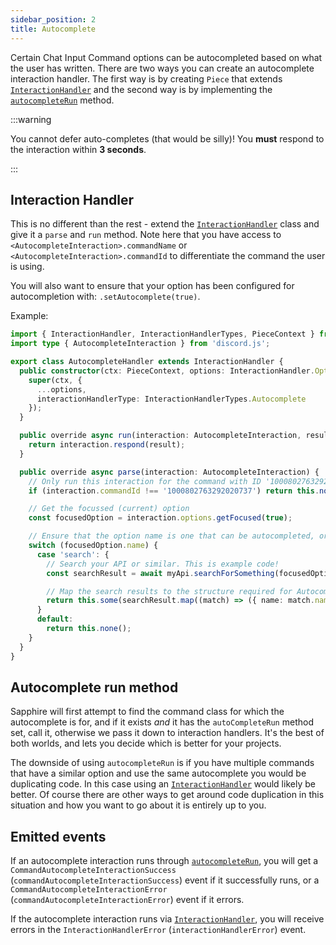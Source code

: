```yaml
---
sidebar_position: 2
title: Autocomplete
---
```


Certain Chat Input Command options can be autocompleted based on what the user has written. There are two ways you can
create an autocomplete interaction handler. The first way is by creating `Piece` that extends
[`InteractionHandler`][interaction-handler] and the second way is by implementing the
[`autocompleteRun`][autocomplete-run] method.

:::warning

You cannot defer auto-completes (that would be silly)! You **must** respond to the interaction within **3 seconds**.

:::

## Interaction Handler

This is no different than the rest - extend the [`InteractionHandler`][interaction-handlers] class and give it a `parse`
and `run` method. Note here that you have access to `<AutocompleteInteraction>.commandName` or
`<AutocompleteInteraction>.commandId` to differentiate the command the user is using.

You will also want to ensure that your option has been configured for autocompletion with: `.setAutocomplete(true)`.

Example:

```typescript ts2esm2cjs
import { InteractionHandler, InteractionHandlerTypes, PieceContext } from '@sapphire/framework';
import type { AutocompleteInteraction } from 'discord.js';

export class AutocompleteHandler extends InteractionHandler {
  public constructor(ctx: PieceContext, options: InteractionHandler.Options) {
    super(ctx, {
      ...options,
      interactionHandlerType: InteractionHandlerTypes.Autocomplete
    });
  }

  public override async run(interaction: AutocompleteInteraction, result: InteractionHandler.ParseResult<this>) {
    return interaction.respond(result);
  }

  public override async parse(interaction: AutocompleteInteraction) {
    // Only run this interaction for the command with ID '1000802763292020737'
    if (interaction.commandId !== '1000802763292020737') return this.none();

    // Get the focussed (current) option
    const focusedOption = interaction.options.getFocused(true);

    // Ensure that the option name is one that can be autocompleted, or return none if not.
    switch (focusedOption.name) {
      case 'search': {
        // Search your API or similar. This is example code!
        const searchResult = await myApi.searchForSomething(focusedOption.value as string);

        // Map the search results to the structure required for Autocomplete
        return this.some(searchResult.map((match) => ({ name: match.name, value: match.key })));
      }
      default:
        return this.none();
    }
  }
}
```

## Autocomplete run method

Sapphire will first attempt to find the command class for which the autocomplete is for, and if it exists _and_ it has
the `autoCompleteRun` method set, call it, otherwise we pass it down to interaction handlers. It's the best of both
worlds, and lets you decide which is better for your projects.

The downside of using `autocompleteRun` is if you have multiple commands that have a similar option and use the same
autocomplete you would be duplicating code. In this case using an [`InteractionHandler`][interaction-handler] would
likely be better. Of course there are other ways to get around code duplication in this situation and how you want to go
about it is entirely up to you.

## Emitted events

If an autocomplete interaction runs through [`autocompleteRun`][autocomplete-run], you will get a
`CommandAutocompleteInteractionSuccess` (`commandAutocompleteInteractionSuccess`) event if it successfully runs, or a
`CommandAutocompleteInteractionError` (`commandAutocompleteInteractionError`) event if it errors.

If the autocomplete interaction runs via [`InteractionHandler`][interaction-handler], you will receive errors in the
`InteractionHandlerError` (`interactionHandlerError`) event.

[interaction-handlers]: ./what-are-they
[interaction-handler]: ../../../Documentation/api-framework/classes/InteractionHandler
[autocomplete-run]: ../../../Documentation/api-framework/classes/Command#autocompleterun
